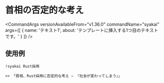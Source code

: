 

# 首相の否定的な考え

<CommandArgs
  versionAvailableFrom="v1.36.0"
  commandName="syakai"
  args={[
    {
      name: 'テキスト1',
      about: 'テンプレートに挿入する1つ目のテキストです。'
    }
  ]}
/>

## 使用例

`!syakai Rust採用`

```
>> 「首相、Rust採用に否定的な考え ― 『社会が変わってしまう』」
```
